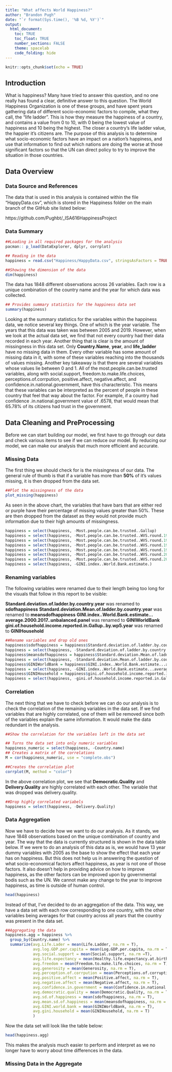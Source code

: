 ```yaml
---
title: "What affects World Happiness?"
author: "Brandon Pugh"
date: "`r format(Sys.time(), '%B %d, %Y')`"
output: 
  html_document:
    toc: TRUE
    toc_float: TRUE
    number_sections: FALSE
    theme: spacelab
    code_folding: hide
---
```


```r
knitr::opts_chunk$set(echo = TRUE)
```

## Introduction
What is happiness? Many have tried to answer this question, and no one really has found a clear, definitive answer to this question. The World Happiness Organization is one of these groups, and have spent years gathering data of different socio-economic factors to compile, what they call, the "life ladder". This is how they measure the happiness of a country, and contains a value from 0 to 10, with 0 being the lowest value of happiness and 10 being the highest. The closer a country's life ladder value, the happier it's citizens are. The purpose of this analysis is to determine what socio-economic factors have an impact on a nation's happiness, and use that information to find out which nations are doing the worse at those significant factors so that the UN can direct policy to try to improve the situation in those countries.

## Data Overview

### Data Source and References
The data that is used in this analysis is contained within the file "HappyData.csv", which is stored in the Happiness folder on the main branch of the GitHub site listed below:

https://github.com/Pughbt/_ISA616HappinessProject 

### Data Summary

```r
##Loading in all required packages for the analysis
pacman:: p_load(DataExplorer, dplyr, corrplot)

## Reading in the data
happiness = read.csv("Happiness/HappyData.csv", stringsAsFactors = TRUE)

##Showing the dimension of the data
dim(happiness)
```

The data has 1848 different observations across 26 variables. Each row is a unique combination of the country name and the year for which data was collected. 

```r
## Provides summary statistics for the happiness data set
summary(happiness)
```

Looking at the summary statistics for the variables within the happiness data, we notice several key things. One of which is the year variable. The years that this data was taken was between 2005 and 2019. However, when we look at the actual data set, we find that not every country had their data recorded in each year. Another thing that is clear is the amount of missingness in this data set. Only **Country.Name**, **year**, and **life_ladder** have no missing data in them. Every other variable has some amount of missing data in it, with some of these variables reaching into the thousands of values missing. Another key takeaway is that there are several variables whose values lie between 0 and 1. All of the most.people.can.be.trusted variables, along with social.support, freedom.to.make.life.choices, perceptions.of.corrpution, positive.affect, negative.affect, and confidence.in.national.government, have this characteristic. This means that these variables can be interpreted as the percent of people in these country that feel that way about the factor. For example, if a country had confidence .in.national.government value of .6578, that would mean that 65.78\% of its citizens had trust in the government.

## Data Cleaning and PreProcessing

Before we can start building our model, we first have to go through our data and check various items to see if we can reduce our model. By reducing our model, we can make our analysis that much more efficient and accurate.

### Missing Data
The first thing we should check for is the missingness of our data. The general rule of thumb is that if a variable has more than **50\%** of it's values missing, it is then dropped from the data set. 

```r
##Plot the missingness of the data
plot_missing(happiness)
```

As seen in the above chart, the variables that have bars that are either red or purple have their percentage of missing values greater than 50%. These are then dropped from the dataset as they would not provide much information due to their high amounts of missingness.
```r
happiness = select(happiness, -Most.people.can.be.trusted..Gallup)
happiness = select(happiness, -Most.people.can.be.trusted..WVS.round.1981.1984)
happiness = select(happiness, -Most.people.can.be.trusted..WVS.round.1989.1993)
happiness = select(happiness, -Most.people.can.be.trusted..WVS.round.1994.1998)
happiness = select(happiness, -Most.people.can.be.trusted..WVS.round.1999.2004)
happiness = select(happiness, -Most.people.can.be.trusted..WVS.round.2005.2009)
happiness = select(happiness, -Most.people.can.be.trusted..WVS.round.2010.2014)
happiness = select(happiness, -GINI.index..World.Bank.estimate.)
```


### Renaming variables

The following variables were renamed due to their length being too long for the visuals that follow in this report to be visible:

**Standard.deviation.of.ladder.by.country.year** was renamed to **sdofhappiness**
**Standard.deviation.Mean.of.ladder.by.country.year** was renamed to **meansdofhappiness**
**GINI.index..World.Bank.estimate...average.2000.2017..unbalanced.panel** was renamed to **GINIWorldBank**
**gini.of.household.income.reported.in.Gallup..by.wp5.year** was renamed to **GINIHousehold**
```r
##Rename variables and drop old ones
happiness$sdofhappiness = happiness$Standard.deviation.of.ladder.by.country.year
happiness = select(happiness, -Standard.deviation.of.ladder.by.country.year)
happiness$meansdofhappiness = happiness$Standard.deviation.Mean.of.ladder.by.country.year
happiness = select(happiness, -Standard.deviation.Mean.of.ladder.by.country.year)
happiness$GINIWorldBank = happiness$GINI.index..World.Bank.estimate...average.2000.2017..unbalanced.panel
happiness = select(happiness, -GINI.index..World.Bank.estimate...average.2000.2017..unbalanced.panel)
happiness$GINIHousehold = happiness$gini.of.household.income.reported.in.Gallup..by.wp5.year
happiness = select(happiness, -gini.of.household.income.reported.in.Gallup..by.wp5.year)
```

### Correlation

The next thing that we have to check before we can do our analysis is to check the correlation of the remaining variables in the data set. If we find variables that are highly correlated, one of them will be removed since both of the variables explain the same information. It would make the data redundant in the analysis.

```r
##Show the correlation for the variables left in the data set

## Turns the data set into only numeric variables
happiness_numeric = select(happiness, -Country.name)
## Creates a matrix of the correlations 
M = cor(happiness_numeric, use = "complete.obs")

##Creates the correlation plot
corrplot(M, method = "color")
```

In the above correlation plot, we see that **Democratic.Quality** and **Delivery.Quality** are highly correlated with each other. The variable that was dropped was delivery.quality.

```r
##Drop highly correlated variabels
happiness = select(happiness, -Delivery.Quality)
```

### Data Aggregation

Now we have to decide how we want to do our analysis. As it stands, we have 1848 observations based on the unique combination of country and year. The way that the data is currently structured is shown in the data table below. If we were to do an analysis of this data as is, we would have 13 year dummy variables with 2005 as the base to show the effect that each year has on happiness. But this does not help us in answering the question of what socio-economical factors affect happiness, as year is not one of those factors. It also doesn't help in providing advice on how to improve happiness, as the other factors can be improved upon by governmental bodis such as the UN. We cannot make any change to the year to improve happiness, as time is outside of human control.

```r
head(happiness)
```


Instead of that, I've decided to do an aggregation of the data. This way, we have a data set with each row corresponding to one country, with the other variables being averages for that country across all years that the country was present in the data set.

```r
##Aggregating the data
happiness.agg = happiness %>%
  group_by(Country.name) %>%
  summarize(avg.Life.Lader = mean(Life.Ladder, na.rm = T),
            avg.log.GDP.per.capita = mean(Log.GDP.per.capita, na.rm = T),
            avg.social.support = mean(Social.support, na.rm =T),
            avg.life.expectancy = mean(Healthy.life.expectancy.at.birth, na.rm = T),
            avg.freedom = mean(Freedom.to.make.life.choices, na.rm = T),
            avg.generosity = mean(Generosity, na.rm = T),
            avg.perception.of.corrpution = mean(Perceptions.of.corruption, na.rm = T),
            avg.positive.affect = mean(Positive.affect, na.rm = T),
            avg.negative.affect = mean(Negative.affect, na.rm = T),
            avg.confidence.in.government = mean(Confidence.in.national.government, na.rm = T),
            avg.democratic.quality = mean(Democratic.Quality, na.rm = T),
            avg.sd.of.happiness = mean(sdofhappiness, na.rm = T),
            avg.mean.sd.of.happiness = mean(meansdofhappiness, na.rm = T),
            avg.GINI.world.bank = mean(GINIWorldBank, na.rm = T),
            avg.gini.household = mean(GINIHousehold, na.rm = T)
            )
```

Now the data set will look like the table below:

```r
head(happiness.agg)
```

This makes the analysis much easier to perform and interpret as we no longer have to worry about time differences in the data.

### Missing Data in the Aggregate

